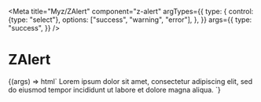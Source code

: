 
<Meta
  title="Myz/ZAlert"
  component="z-alert"
  argTypes={{
    type: {
      control: {type: "select"},
      options: ["success", "warning", "error"],
    },
  }}
  args={{
    type: "success",
  }}
/>

# ZAlert

<Canvas>
  <Story name="ZAlert-sample">
    {(args) => html`
      <z-alert type="${args.type}">
        Lorem ipsum dolor sit amet, consectetur adipiscing elit, sed do eiusmod tempor incididunt ut labore et dolore
        magna aliqua.
      </z-alert>
    `}
  </Story>
</Canvas>

<ArgsTable of="z-alert" />
